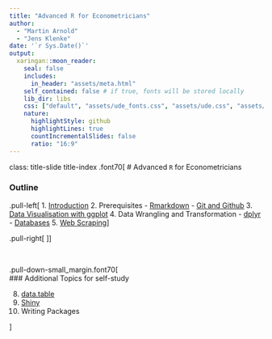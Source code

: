 ```yaml
---
title: "Advanced R for Econometricians"
author: 
  - "Martin Arnold"
  - "Jens Klenke"
date: '`r Sys.Date()`'
output:
  xaringan::moon_reader:
    seal: false
    includes:
      in_header: "assets/meta.html"
    self_contained: false # if true, fonts will be stored locally
    lib_dir: libs
    css: ["default", "assets/ude_fonts.css", "assets/ude.css", "assets/custom.css", "assets/title_slides.css"]
    nature:
      highlightStyle: github
      highlightLines: true
      countIncrementalSlides: false
      ratio: "16:9"
---
```

class: title-slide title-index 
.font70[
# Advanced `R` for Econometricians 

### Outline

.pull-left[
1. [Introduction](Introduction/Introduction.html)
2. Prerequisites
   - [Rmarkdown](Rmarkdown/rmarkdown.html) 
   - [Git and Github](Git/git_vcs.html)
3. [Data Visualisation with ggplot](ggplot2/ggplot2.html)
4. Data Wrangling and Transformation
   - [dplyr](Wrangling/Wrangling.html)
   - [Databases](databases/databases.html)
5. [Web Scraping](Webscraping/webscraping.html)
]

.pull-right[
<ol start = "6">
  <li> Advanced R Programming </li>
  <ul>
    <li> <a href="Advanced R concepts/Advanced.html">Advanced Concepts</a></li>
    <li> <a href="functional/functional.html">Functional Programming</a></li>
    <li> <a href="OOP/OOP.html">Object Oriented Programming</a></li>
  </ul>
  <li> Performance </li> 
  <ul>
    <li> <a href="measuring and profiling/MeasuringProfiling.html">Profiling and Benchmarking</a></li> 
    <li> Improving Performance</li>
    <li> Rcpp</li>
    <li> RcppArmadillo</li>
  </ul>
</ol>
]]

<br>

.pull-down-small_margin.font70[
<br>
### Additional Topics for self-study

<ol start = "8">
  <li> <a href = Datatable/datatable.html>data.table</a> </li>
  <li> <a href = Shiny/Shiny.html>Shiny</a> </li>
  <li> Writing Packages </li>
</ol>
]